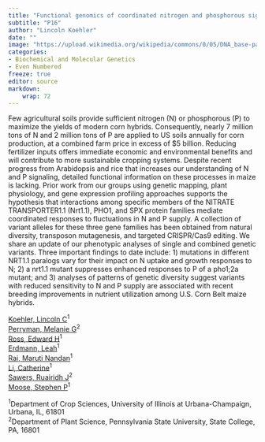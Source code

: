 ```yaml
---
title: "Functional genomics of coordinated nitrogen and phosphorous signaling in maize"
subtitle: "P16"
author: "Lincoln Koehler"
date: ""
image: "https://upload.wikimedia.org/wikipedia/commons/0/05/DNA_base-pair_diagram.jpg"
categories: 
- Biochemical and Molecular Genetics
- Even Numbered
freeze: true
editor: source
markdown: 
    wrap: 72
---
```


Few agricultural soils provide sufficient nitrogen (N) or phosphorous (P) to maximize the yields of modern corn hybrids. Consequently, nearly 7 million tons of N and 2 million tons of P are applied to US soils annually for corn production, at a combined farm price in excess of $5 billion. Reducing fertilizer inputs offers immediate economic and environmental benefits and will contribute to more sustainable cropping systems. Despite recent progress from Arabidopsis and rice that increases our understanding of N and P signaling, detailed functional information on these processes in maize is lacking. Prior work from our groups using genetic mapping, plant physiology, and gene expression profiling approaches supports the hypothesis that interactions among specific members of the NITRATE TRANSPORTER1.1 (Nrt1.1), PHO1, and SPX protein families mediate coordinated responses to fluctuations in N and P supply. A collection of variant alleles for these three gene families has been obtained from natural diversity, transposon mutagenesis, and targeted CRISPR/Cas9 editing. We share an update of our phenotypic analyses of single and combined genetic variants. Three important findings to date include: 1) mutations in different NRT1.1 paralogs vary for their impact on N uptake and growth responses to N; 2) a nrt1.1 mutant suppresses enhanced responses to P of a pho1;2a mutant; and 3) analyses of patterns of genetic diversity suggest variants with reduced sensitivity to N and P supply are associated with recent breeding improvements in nutrient utilization among U.S. Corn Belt maize hybrids.

<a href='mailto:lck4@illinois.edu'>Koehler, Lincoln C</a><sup>1</sup><br><a href='mailto:mpm5587@psu.edu'>Perryman, Melanie G</a><sup>2</sup><br><a href='mailto:ehross3@illinois.edu'>Ross, Edward H</a><sup>1</sup><br><a href='mailto:leahne2@illinois.edu'>Erdmann, Leah</a><sup>1</sup><br><a href='mailto:mnrai@illinois.edu'>Rai, Maruti Nandan</a><sup>1</sup><br><a href='mailto:chli6@illinois.edu'>Li, Catherine</a><sup>1</sup><br><a href='mailto:rjs6686@psu.edu'>Sawers, Ruairidh J</a><sup>2</sup><br><a href='mailto:smoose@illinois.edu'>Moose, Stephen P</a><sup>1</sup><br>

<sup>1</sup>Department of Crop Sciences, University of Illinois at Urbana-Champaign, Urbana, IL, 61801<br><sup>2</sup>Department of Plant Science, Pennsylvania State University, State College, PA, 16801<br>